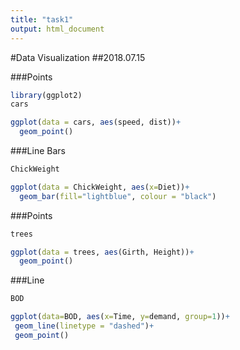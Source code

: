 ```yaml
---
title: "task1"
output: html_document
---
```

#Data Visualization
##2018.07.15

###Points
```r
library(ggplot2)
cars
```

```r
ggplot(data = cars, aes(speed, dist))+
  geom_point()
```

###Line Bars

```r
ChickWeight
```

```r
ggplot(data = ChickWeight, aes(x=Diet))+
  geom_bar(fill="lightblue", colour = "black")
```

###Points
```r
trees
```

```r
ggplot(data = trees, aes(Girth, Height))+
  geom_point()
```

###Line
```r
BOD
```

```r
ggplot(data=BOD, aes(x=Time, y=demand, group=1))+
 geom_line(linetype = "dashed")+
 geom_point()
```